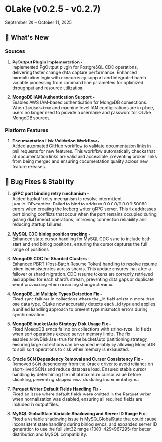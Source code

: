 # OLake (v0.2.5 - v0.2.7)
September 20 – October 11, 2025

## 🎯 What's New

### Sources

1. **PgOutput Plugin Implementation -** <br/>Implemented PgOutput plugin for PostgreSQL CDC operations, delivering faster change data capture performance. Enhanced normalization logic with concurrency support and integrated batch variable processing from command line parameters for optimized throughput and resource utilization.

2. **MongoDB IAM Authentication Support  -** <br/> Enables AWS IAM–based authentication for MongoDB connections. When `IamUser=true` and machine-level IAM configurations are in place, users no longer need to provide a username and password for OLake MongoDB sources.

### Platform Features

1. **Documentation Link Validation Workflow -** <br/>Added automated GitHub workflow to validate documentation links in pull requests for new features. This workflow automatically checks that all documentation links are valid and accessible, preventing broken links from being merged and ensuring documentation quality across new feature releases.

## 🔧 Bug Fixes & Stability

1. **gRPC port binding retry mechanism -** <br/>Added backoff retry mechanism to resolve intermittent java.io.IOException: Failed to bind to address 0.0.0.0/0.0.0.0:50080 errors when creating the Iceberg writer gRPC server. This fix addresses port binding conflicts that occur when the port remains occupied during golang dialTimeout operations, improving connection reliability and reducing startup failures.

2. **MySQL CDC binlog position tracking -** <br/>Enhanced state cursor handling for MySQL CDC sync to include both start and end binlog positions, ensuring the cursor captures the full range of positions.

3. **MongoDB CDC for Sharded Clusters -** <br/>Enhanced PBRT (Post-Batch Resume Token) handling to resolve resume token inconsistencies across shards. This update ensures that after a failover or shard migration, CDC resume tokens are correctly retrieved and applied for each shard’s stream, preventing data gaps or duplicate event processing when resuming change streams.

4. **MongoDB _id Multiple Types Detection Fix -** <br/> Fixed sync failures in collections where the _id field exists in more than one data type. OLake now accurately detects each _id type and applies a unified handling approach to prevent type mismatch errors during synchronization.

5. **MongoDB bucketAuto Strategy Disk Usage Fix -** <br/> Fixed MongoDB syncs failing on collections with string-type _id fields when sort operations exceed server memory limits. The fix enables allowDiskUse=true for the bucketAuto partitioning strategy, ensuring large collections can be synced reliably by allowing MongoDB to spill sort operations to disk when memory is exhausted.

6. **Oracle SCN Dependency Removal and Cursor Consistency Fix -** <br/> Removed SCN dependency from the Oracle driver to avoid reliance on short-lived SCNs and reduce database load. Ensured stable cursor handling by determining the initial maximum cursor value before chunking, preventing skipped records during incremental sync.

7. **Parquet Writer Default Fields Handling Fix  -** <br/> Fixed an issue where default fields were omitted in the Parquet writer when normalization was disabled, ensuring all required fields are included in output files.

8. **MySQL GlobalState Variable Shadowing and Server ID Range Fix -** <br/> Fixed a variable shadowing issue in MySQLGlobalState that could cause inconsistent state handling during binlog syncs, and expanded server ID generation to use the full uint32 range (1000–4294967295) for better distribution and MySQL compatibility.
